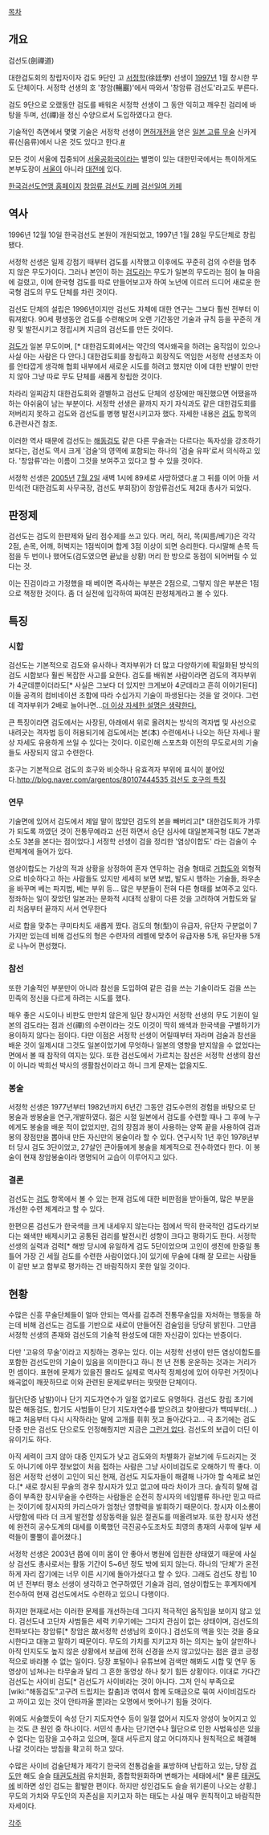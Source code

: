 [[목차]]

== 개요 ==
검선도(劍禪道)

대한검도회의 창립자이자 검도 9단인 고 [[서정학]](徐廷學) 선생이 [[1997년]] 1월 창시한 무도 단체이다. 서정학 선생의 호 '창암(暢巖)'에서 따와서 '창암류 검선도'라고도 부른다.

검도 9단으로 오랬동안 검도를 배워온 서정학 선생이 그 동안 익히고 깨우친 검리에 바탕을 두며, 선(禪)을 정신 수양으로서 도입하였다고 한다.

기술적인 측면에서 몇몇 기술은 서정학 선생이 [[면허개전]]을 얻은 [[일본 고류 무술]] 신카게류(신음류)에서 나온 것도 있다고 한다.[http://www.keomsundo.org/cmboard/content.asp?board=gonggi&idx=74&page=15&num=1 #]

모든 것이 서울에 집중되어 [[서울공화국]]이라는 별명이 있는 대한민국에서는 특이하게도 본부도장이 [[서울]]이 아니라 [[대전]]에 있다.

[http://www.keomsundo.org/ 한국검선도연맹 홈페이지]
[http://cafe.naver.com/changamryu/ 창암류 검선도 카페]
[http://cafe.naver.com/keomsundo/ 검선일여 카페]

== 역사 ==
1996년 12월 10일 한국검선도 본원이 개원되었고, 1997년 1월 28일 무도단체로 창립됐다.

서정학 선생은 일제 강점기 때부터 검도를 시작했고 이후에도 꾸준히 검의 수련을 멈추지 않은 무도가이다. 그러나 본인이 하는 [[검도]]라는 무도가 일본의 무도라는 점이 늘 마음에 걸렸고, 이에 한국형 검도를 따로 만들어보고자 하여 노년에 이르러 드디어 새로운 한국형 검도의 무도 단체를 차린 것이다.

검선도 단체의 설립은 1996년이지만 검선도 자체에 대한 연구는 그보다 훨씬 전부터 이뤄져왔다. 90세 평생동안 검도를 수련해오며 오랜 기간동안 기술과 규칙 등을 꾸준히 개량 및 발전시키고 정립시켜 지금의 검선도를 만든 것이다.

[[검도]]가 일본 무도이며, [* 대한검도회에서는 약간의 역사왜곡을 하려는 움직임이 있으나 사실 아는 사람은 다 안다.] 대한검도회를 창립하고 회장직도 역임한 서정학 선생조차 이를 안타깝게 생각해 협회 내부에서 새로운 시도를 하려고 했지만 이에 대한 반발이 만만치 않아 그냥 따로 무도 단체를 새롭게 창립한 것이다.

차라리 일찌감치 대한검도회와 결별하고 검선도 단체의 성장에만 매진했으면 어땠을까하는 아쉬움이 남는 부분이다. 서정학 선생은 끝까지 자기 자식과도 같은 대한검도회를 저버리지 못하고 검도와 검선도를 병행 발전시키고자 했다. 자세한 내용은 [[검도]] 항목의 6.관련사건 참조. 

이러한 역사 때문에 검선도는 [[해동검도]] 같은 다른 무술과는 다르다는 독자성을 강조하기보다는, 검선도 역시 크게 '검술'의 영역에 포함되는 하나의 '검술 유파'로서 의식하고 있다. '창암류'라는 이름이 그것을 보여주고 있다고 할 수 있을 것이다.

서정학 선생은 [[2005년]] [[7월 2일]] 새벽 1시에 89세로 사망하였다.[http://www.keomsundo.org/cmboard/content.asp?board=freebd&idx=5158&page=50&num=1168 #] 그 뒤를 이어 아들 서민석(전 대한검도회 사무국장, 검선도 부회장)이 창암류검선도 제2대 총사가 되었다.

== 판정제 ==
검선도는 검도의 한판제와 달리 점수제를 쓰고 있다. 머리, 허리, 목(찌름/베기)은 각각 2점, 손목, 어깨, 허벅지는 1점씩이며 합계 3점 이상이 되면 승리한다. 다시말해 손목 득점을 두 번이나 했어도(검도였으면 끝났을 상황) 머리 한 방으로 동점이 되어버릴 수 있다는 것.

이는 진검이라고 가정했을 때 베이면 즉사하는 부분은 2점으로, 그렇지 않은 부분은 1점으로 책정한 것이다. 좀 더 실전에 입각하여 짜여진 판정체계라고 볼 수 있다.   

== 특징 ==
=== 시합 ===
검선도는 기본적으로 검도와 유사하나 격자부위가 더 많고 다양하기에 획일화된 방식의 검도 시합보다 훨씬 복잡한 사고를 요한다. 검도를 배워본 사람이라면 검도의 격자부위가 4군데뿐이더라도[* 사실은 그보다 더 있지만 크게보아 4군데라고 흔히 이야기된다] 이들 공격의 컴비네이션 조합에 따라 수십가지 기술이 파생된다는 것을 알 것이다. 그런데 격자부위가 2배로 늘어나면...[[더 이상 자세한 설명은 생략한다.]]

큰 특징이라면 검도에서는 사장된, 아래에서 위로 올려치는 방식의 격자법 및 사선으로 내려긋는 격자법 등이 허용되기에 검도에서는 본(本) 수련에서나 나오는 하단 자세나 팔상 자세도 유용하게 쓰일 수 있다는 것이다. 이로인해 스포츠화 이전의 무도로서의 기술들도 사장되지 않고 수련한다.

호구는 기본적으로 검도의 호구와 비슷하나 유효격자 부위에 표식이 붙어있다.[[http://blog.naver.com/argentos/80107444535 검선도 호구의 특징]]

=== 연무 ===
기술면에 있어서 검도에서 제일 말이 많았던 검도의 본을 빼버리고[* 대한검도회가 가루가 되도록 까였던 것이 전통무예라고 선전 하면서 승단 심사에 대일본제국형 대도 7본과 소도 3본을 본다는 점이었다.] 서정학 선생이 검을 정리한 '염상이합도' 라는 검술이 수련체계에 들어가 있다.

염상이합도는 가상의 적과 상황을 상정하여 혼자 연무하는 검술 형태로 [[거합도]]와 외형적으로 비슷하다고 하는 사람들도 있지만  세세히 보면 보법, 발도시 행하는 기술들, 좌우손을 바꾸며 베는 파지법, 베는 부위 등... 많은 부분들이 전혀 다른 형태를 보여주고 있다. 정좌하는 일이 잦았던 일본과는 문화적 시대적 상황이 다른 것을 고려하여 거합도와 달리 처음부터 끝까지 서서 연무한다

서로 합을 맞추는 쿠미타치도 새롭게 짰다. 검도의 형(型)이 유급자, 유단자 구분없이 7가지만 있는데 비해 검선도의 형은 수련자의 레벨에 맞추어 유급자용 5개, 유단자용 5개로 나누어 편성했다.

=== 참선 ===
또한 기술적인 부분만이 아니라 참선을 도입하여 같은 검을 쓰는 기술이라도 검을 쓰는 민족의 정신을 다르게 하려는 시도를 했다.

매우 좋은 시도이나 비판도 만만치 않은게 일단 창시자인 서정학 선생의 무도 기원이 일본의 검도라는 점과 선(禪)의 수련이라는 것도 이것이 딱히 왜색과 한국색을 구별하기가 용이하지 않다는 점이다. 다만 이점은 서정학 선생이 어릴때부터 자라며 검술과 참선을 배운 것이 일제시대 그것도 일본이었기에 무엇하나 일본의 영향을 받지않을 수 없었다는 면에서 볼 때 참작의 여지는 있다. 또한 검선도에서 가르치는 참선은 서정학 선생의 참선이 아니라 박희선 박사의 생활참선이라고 하니 크게 문제는 없을지도.

=== 봉술 ===
서정학 선생은 1977년부터 1982년까지 6년간 그동안 검도수련의 경험을 바탕으로 단봉술과 쌍봉술을 연구,개발하였다.
젊은 시절 일본에서 검도를 수련할 때나 그 후에 누구에게도 봉술을 배운 적이 없었지만, 검의 장점과 봉이 사용하는 양쪽 끝을 사용하여 검과 봉의 장점만을 뽑아내 만든 자신만의 봉술이라 할 수 있다.
연구시작 1년 후인 1978년부터 당시 검도 3단이었고, 27살인 큰아들에게 봉술을 체계적으로 전수하였다 한다.
이 봉술이 현재 창암봉술이라 명명되어 교습이 이루어지고 있다. 
=== 결론 ===
검선도는 [[검도]] 항목에서 볼 수 있는 현재 검도에 대한 비판점을 받아들여, 많은 부분을 개선한 수련 체계라고 할 수 있다.

한편으론 검선도가 한국색을 크게 내세우지 않는다는 점에서 딱히 한국적인 검도라기보다는 왜색만 배제시키고 공통된 검리를 발전시킨 성향이 크다고 평하기도 한다. 서정학 선생의 실력과 검력[* 해방 당시에 유일하게 검도 5단이었으며 고인이 생전에 한중일 통틀어 가장 긴 세월 검도를 수련한 사람이었다.]이 있기에 무술에 대해 잘 모르는 사람들이 겉만 보고 함부로 평가하는 건 바람직하지 못한 일일 것이다.

== 현황 ==
수많은 신흥 무술단체들이 얼마 안되는 역사를 감추려 전통무술임을 자처하는 행동을 하는데 비해 검선도는 검도를 기반으로 새로이 만들어진 검술임을 당당히 밝힌다. 그만큼 서정학 선생의 존재와 검선도의 기술적 완성도에 대한 자신감이 있다는 반증이다.

다만 '고유의 무술'이라고 지칭하는 경우는 있다. 이는 서정학 선생이 만든 염상이합도를 포함한 검선도만의 기술이 있음을 의미한다고 하니 천 년 전통 운운하는 것과는 거리가 먼 셈이다. 표현에 문제가 있을진 몰라도 실제로 역사적 정체성에 있어 아무런 거짓이나 왜곡없이 깨끗하므로 이와 관련된 문제로부터는 떳떳한 단체이다.

월단(단증 남발)이나 단기 지도자연수가 일절 없기로도 유명하다. 검선도 창립 초기에 많은 해동검도, 합기도 사범들이 단기 지도자연수를 받으려고 찾아왔다가 백띠부터(...) 매고 처음부터 다시 시작하라는 말에 고개를 휘휘 젓고 돌아갔다고... 극 초기에는 검도 단증 만은 검선도 단으로도 인정해줬지만 지금은 [[그런거 없다]]. 검선도의 보급이 더딘 이유이기도 하다.

아직 세력이 크지 않아 대중 인지도가 낮고 검도와의 차별화가 겉보기에 두드러지는 것도 아니기에 아무 정보없이 처음 접하는 사람은 그냥 사이비검도로 오해하기 딱 좋다. 
이 점은 서정학 선생이 고인이 되신 현재, 검선도 지도자들이 해결해 나가야 할 숙제로 보인다.[* 새로 창시된 무술의 경우 창시자가 있고 없고에 따라 차이가 크다. 솔직히 말해 검증이 부족한 창시무술을 수련하는 사람들은 순전히 창시자의 네임밸류 하나만 믿고 따르는 것이기에 창시자의 카리스마가 엄청난 영향력을 발휘하기 때문이다. 창시자 이소룡이 사망함에 따라 더 크게 발전할 성장동력을 잃은 절권도를 떠올려보자. 또한 창시자 생전에 완전히 공수도계의 대세를 이룩했던 극진공수도조차도 최영의 총재의 사후에 일부 세력들이 뿔뿔이 흩어졌다.]

서정학 선생은 2003년 쯤에 이미 몸이 안 좋아서 병원에 입원한 상태였기 때문에 사실상 검선도 총사로서는 활동 기간이 5~6년 정도 밖에 되지 않는다. 하나의 '단체'가 온전하게 자리 잡기에는 너무 이른 시기에 돌아가셨다고 할 수 있다. 그래도 검선도 창립 10여 년 전부터 평소 선생이 생각하고 연구하였던 기술과 검리, 염상이합도는 후계자에게 전수하여 현재 검선도에서도 수련하고 있으니 다행이다.

하지만 현재로서는 이러한 문제를 개선하는데 그다지 적극적인 움직임을 보이지 않고 있다. 검선도내 고단자 사범들은 세력 키우기에는 그다지 관심이 없는 상태이며, 검선도의 전파보다는 창암류[* 창암은 故서정학 선생님의 호이다.] 검선도의 맥을 잇는 것을 중요시한다고 대놓고 말하기 때문이다. 무도의 가치를 지키고자 하는 의지는 높이 살만하나 아직 인지도도 높지 않은 상황에서 보급에 전혀 신경을 쓰지 않고있다는 점은 결코 긍정적으로 바라볼 수 없는 일이다. 당장 포털이나 유튜브에 검색만 해봐도 시합 및 연무 동영상이 넘쳐나는 타무술과 달리 그 흔한 동영상 하나 찾기 힘든 상황이다. 이대로 가다간 검선도는 사이비 검도[* 검선도가 사이비라는 것이 아니다. 그저 인식 부족으로 [wiki:"해동검도"고구려 드립치는 칼춤]과 엮여서 함께 도매금으로 묶여 사이비검도라고 까이고 있는 것이 안타까울 뿐]라는 오명에서 벗어나기 힘들 것이다. 

위에도 서술했듯이 속성 단기 지도자연수 등이 일절 없어서 지도자 양성이 늦어지고 있는 것도 큰 원인 중 하나이다. 서민석 총사는 단기연수나 월단으로 인한 사범육성은 있을 수 없다는 입장을 고수하고 있으며, 절대 서두르지 않고 어디까지나 원칙적으로 해결해 나갈 것이라는 방침을 확고히 하고 있다. 

수많은 사이비 검술단체가 제각기 한국의 전통검술을 표방하며 난립하고 있는, 당장 [[검도]]만 해도 슬슬 [[태권도]]처럼 유치원화, 종합학원화하며 변해가는 세태에서[* 물론 [[태권도]]에 비하면 성인 검도는 활발한 편이다. 하지만 성인검도도 슬슬 위기론이 나오는 상황.] 무도의 가치와 무도인의 자존심을 지키고자 하는 태도는 사실 매우 원칙적이고 바람직한 자세이다.

[[각주]]
